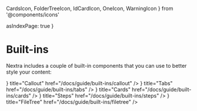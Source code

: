   CardsIcon,
  FolderTreeIcon,
  IdCardIcon,
  OneIcon,
  WarningIcon
} from '@components/icons'

  asIndexPage: true
}

# Built-ins

Nextra includes a couple of built-in components that you can use to better style
your content:

<Cards>
  <Cards.Card
    icon={<WarningIcon />}
    title="Callout"
    href="/docs/guide/built-ins/callout"
  />
  <Cards.Card
    icon={<CardsIcon />}
    title="Tabs"
    href="/docs/guide/built-ins/tabs"
  />
  <Cards.Card
    icon={<IdCardIcon />}
    title="Cards"
    href="/docs/guide/built-ins/cards"
  />
  <Cards.Card
    icon={<OneIcon />}
    title="Steps"
    href="/docs/guide/built-ins/steps"
  />
  <Cards.Card
    icon={<FolderTreeIcon />}
    title="FileTree"
    href="/docs/guide/built-ins/filetree"
  />
  <Cards.Card
    title="Bleed"
    href="/docs/guide/built-ins/bleed"
  />
</Cards>

